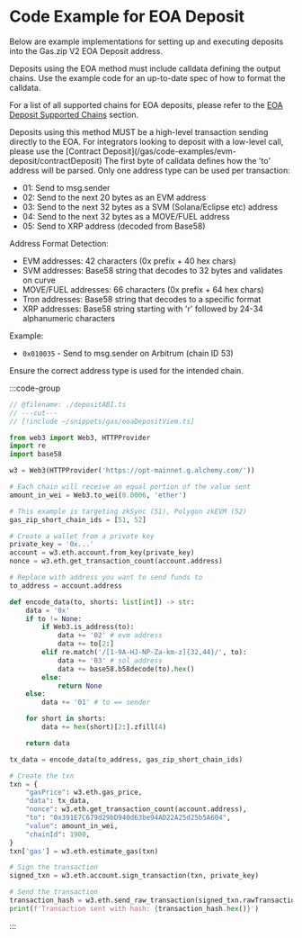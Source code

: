 
# Code Example for EOA Deposit

Below are example implementations for setting up and executing deposits into the Gas.zip V2 EOA Deposit address.

Deposits using the EOA method must include calldata defining the output chains.
Use the example code for an up-to-date spec of how to format the calldata.

For a list of all supported chains for EOA deposits, please refer to the [EOA Deposit Supported Chains](/gas/chain-support/inbound#eoa-deposit) section.

<Callout type="warning">
  Deposits using this method MUST be a high-level transaction sending directly to the EOA. For integrators looking to
  deposit with a low-level call, please use the [Contract Deposit](/gas/code-examples/evm-deposit/contractDeposit)
</Callout>

<Callout type="info">
The first byte of calldata defines how the 'to' address will be parsed. Only one address type can be used per transaction:

- 01: Send to msg.sender
- 02: Send to the next 20 bytes as an EVM address
- 03: Send to the next 32 bytes as a SVM (Solana/Eclipse etc) address
- 04: Send to the next 32 bytes as a MOVE/FUEL address
- 05: Send to XRP address (decoded from Base58)

Address Format Detection:

- EVM addresses: 42 characters (0x prefix + 40 hex chars)
- SVM addresses: Base58 string that decodes to 32 bytes and validates on curve
- MOVE/FUEL addresses: 66 characters (0x prefix + 64 hex chars)
- Tron addresses: Base58 string that decodes to a specific format
- XRP addresses: Base58 string starting with 'r' followed by 24-34 alphanumeric characters

Example:

- `0x010035` - Send to msg.sender on Arbitrum (chain ID 53)

Ensure the correct address type is used for the intended chain.

</Callout>

:::code-group

```ts twoslash [viem]
// @filename: ./depositABI.ts
// ---cut---
// [!include ~/snippets/gas/eoaDepositViem.ts]
```

```python [python]
from web3 import Web3, HTTPProvider
import re
import base58

w3 = Web3(HTTPProvider('https://opt-mainnet.g.alchemy.com/'))

# Each chain will receive an equal portion of the value sent
amount_in_wei = Web3.to_wei(0.0006, 'ether')

# This example is targeting zkSync (51), Polygon zkEVM (52)
gas_zip_short_chain_ids = [51, 52]

# Create a wallet from a private key
private_key = '0x...'
account = w3.eth.account.from_key(private_key)
nonce = w3.eth.get_transaction_count(account.address)

# Replace with address you want to send funds to
to_address = account.address

def encode_data(to, shorts: list[int]) -> str:
    data = '0x'
    if to != None:
        if Web3.is_address(to):
            data += '02' # evm address
            data += to[2:]
        elif re.match('/[1-9A-HJ-NP-Za-km-z]{32,44}/', to):
            data += '03' # sol address
            data += base58.b58decode(to).hex()
        else:
            return None
    else:
        data += '01' # to == sender

    for short in shorts:
        data += hex(short)[2:].zfill(4)

    return data

tx_data = encode_data(to_address, gas_zip_short_chain_ids)

# Create the txn
txn = {
    "gasPrice": w3.eth.gas_price,
    "data": tx_data,
    "nonce": w3.eth.get_transaction_count(account.address),
    "to": "0x391E7C679d29bD940d63be94AD22A25d25b5A604",
    "value": amount_in_wei,
    "chainId": 1900,
}
txn['gas'] = w3.eth.estimate_gas(txn)

# Sign the transaction
signed_txn = w3.eth.account.sign_transaction(txn, private_key)

# Send the transaction
transaction_hash = w3.eth.send_raw_transaction(signed_txn.rawTransaction)
print(f'Transaction sent with hash: {transaction_hash.hex()}')
```

:::
